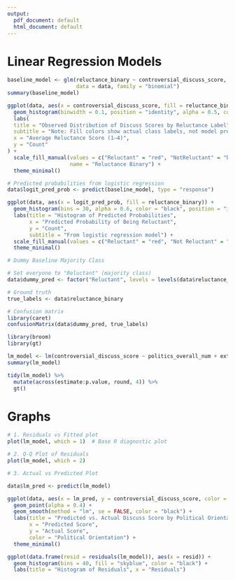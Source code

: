 ---
output:
  pdf_document: default
  html_document: default
---
# Linear Regression Models

```{r}
baseline_model <- glm(reluctance_binary ~ controversial_discuss_score, 
                      data = data, family = "binomial")
summary(baseline_model)

ggplot(data, aes(x = controversial_discuss_score, fill = reluctance_binary)) +
  geom_histogram(binwidth = 0.1, position = "identity", alpha = 0.5, color = "black") +
  labs(
  title = "Observed Distribution of Discuss Scores by Reluctance Label",
  subtitle = "Note: Fill colors show actual class labels, not model predictions",
  x = "Average Reluctance Score (1–4)",
  y = "Count"
) +
  scale_fill_manual(values = c("Reluctant" = "red", "NotReluctant" = "blue"),
                    name = "Reluctance Binary") +
  theme_minimal()

# Predicted probabilities from logistic regression
data$logit_pred_prob <- predict(baseline_model, type = "response")

ggplot(data, aes(x = logit_pred_prob, fill = reluctance_binary)) +
  geom_histogram(bins = 30, alpha = 0.6, color = "black", position = "identity") +
  labs(title = "Histogram of Predicted Probabilities",
       x = "Predicted Probability of Being Reluctant",
       y = "Count",
       subtitle = "From logistic regression model") +
  scale_fill_manual(values = c("Reluctant" = "red", "Not Reluctant" = "blue")) +
  theme_minimal()

# Dummy Baseline Majority Class

# Set everyone to "Reluctant" (majority class)
data$dummy_pred <- factor("Reluctant", levels = levels(data$reluctance_binary))

# Ground truth
true_labels <- data$reluctance_binary

# Confusion matrix
library(caret)
confusionMatrix(data$dummy_pred, true_labels)


```

```{r}
library(broom)
library(gt)

lm_model <- lm(controversial_discuss_score ~ politics_overall_num + extraversion + neuroticism + openness, data = data)
summary(lm_model)

tidy(lm_model) %>%
  mutate(across(estimate:p.value, round, 4)) %>%
  gt()

```

# Graphs

```{r}
# 1. Residuals vs Fitted plot
plot(lm_model, which = 1)  # Base R diagnostic plot

# 2. Q-Q Plot of Residuals
plot(lm_model, which = 2)


```



```{r}
# 3. Actual vs Predicted Plot

data$lm_pred <- predict(lm_model)

ggplot(data, aes(x = lm_pred, y = controversial_discuss_score, color = politics_overall_bin)) +
  geom_point(alpha = 0.4) +
  geom_smooth(method = "lm", se = FALSE, color = "black") +
  labs(title = "Predicted vs. Actual Discuss Score by Political Orientation",
       x = "Predicted Score",
       y = "Actual Score",
       color = "Political Orientation") +
  theme_minimal()

```



```{r}
ggplot(data.frame(resid = residuals(lm_model)), aes(x = resid)) +
  geom_histogram(bins = 40, fill = "skyblue", color = "black") +
  labs(title = "Histogram of Residuals", x = "Residuals")


```

